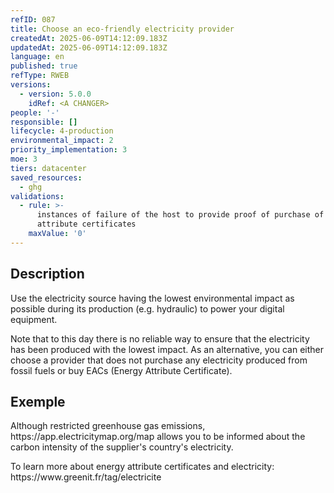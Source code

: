 ```yaml
---
refID: 087
title: Choose an eco-friendly electricity provider
createdAt: 2025-06-09T14:12:09.183Z
updatedAt: 2025-06-09T14:12:09.183Z
language: en
published: true
refType: RWEB
versions:
  - version: 5.0.0
    idRef: <A CHANGER>
people: '-'
responsible: []
lifecycle: 4-production
environmental_impact: 2
priority_implementation: 3
moe: 3
tiers: datacenter
saved_resources:
  - ghg
validations:
  - rule: >-
      instances of failure of the host to provide proof of purchase of energy
      attribute certificates
    maxValue: '0'
---
```


## Description

Use the electricity source having the lowest environmental impact as possible during its production (e.g. hydraulic) to power your digital equipment. 

Note that to this day there is no reliable way to ensure that the electricity has been produced with the lowest impact.
As an alternative, you can either choose a provider that does not purchase any electricity produced from fossil fuels or buy EACs (Energy Attribute Certificate).

## Exemple

Although restricted  greenhouse gas emissions, https\://app.electricitymap.org/map allows you to be informed about the carbon intensity of the supplier's country's electricity.

To learn more about energy attribute certificates and electricity:
https\://www\.greenit.fr/tag/electricite
